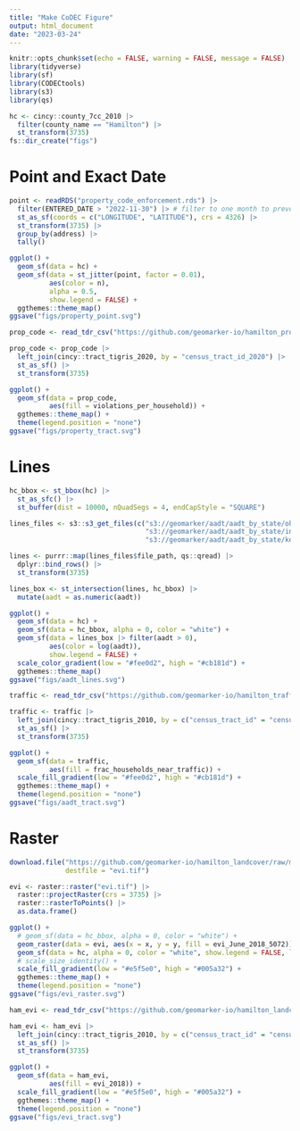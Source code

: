 ```yaml
---
title: "Make CoDEC Figure"
output: html_document
date: "2023-03-24"
---
```


```r
knitr::opts_chunk$set(echo = FALSE, warning = FALSE, message = FALSE)
library(tidyverse)
library(sf)
library(CODECtools)
library(s3)
library(qs)
```

```r
hc <- cincy::county_7cc_2010 |> 
  filter(county_name == "Hamilton") |>
  st_transform(3735)
fs::dir_create("figs")
```

# Point and Exact Date

```r
point <- readRDS("property_code_enforcement.rds") |>
  filter(ENTERED_DATE > "2022-11-30") |> # filter to one month to prevent over-plotting
  st_as_sf(coords = c("LONGITUDE", "LATITUDE"), crs = 4326) |>
  st_transform(3735) |>
  group_by(address) |>
  tally() 

ggplot() + 
  geom_sf(data = hc) +
  geom_sf(data = st_jitter(point, factor = 0.01), 
          aes(color = n), 
          alpha = 0.5,
          show.legend = FALSE) +
  ggthemes::theme_map() 
ggsave("figs/property_point.svg")
```

```r
prop_code <- read_tdr_csv("https://github.com/geomarker-io/hamilton_property_code_enforcement/releases/download/0.1.0/")

prop_code <- prop_code |>
  left_join(cincy::tract_tigris_2020, by = "census_tract_id_2020") |>
  st_as_sf() |>
  st_transform(3735)

ggplot() +
  geom_sf(data = prop_code, 
          aes(fill = violations_per_household)) +
  ggthemes::theme_map() +
  theme(legend.position = "none")
ggsave("figs/property_tract.svg")
```

# Lines

```r
hc_bbox <- st_bbox(hc) |> 
  st_as_sfc() |>
  st_buffer(dist = 10000, nQuadSegs = 4, endCapStyle = "SQUARE")

lines_files <- s3::s3_get_files(c("s3://geomarker/aadt/aadt_by_state/ohio2017.qs", 
                                  "s3://geomarker/aadt/aadt_by_state/indiana2017.qs",
                                  "s3://geomarker/aadt/aadt_by_state/kentucky2017.qs")) 

lines <- purrr::map(lines_files$file_path, qs::qread) |>
  dplyr::bind_rows() |>
  st_transform(3735)

lines_box <- st_intersection(lines, hc_bbox) |>
  mutate(aadt = as.numeric(aadt))

ggplot() + 
  geom_sf(data = hc) +
  geom_sf(data = hc_bbox, alpha = 0, color = "white") +
  geom_sf(data = lines_box |> filter(aadt > 0), 
          aes(color = log(aadt)), 
          show.legend = FALSE) +
  scale_color_gradient(low = "#fee0d2", high = "#cb181d") +
  ggthemes::theme_map() 
ggsave("figs/aadt_lines.svg")
```

```r
traffic <- read_tdr_csv("https://github.com/geomarker-io/hamilton_traffic/releases/download/v0.1.0/")

traffic <- traffic |>
  left_join(cincy::tract_tigris_2010, by = c("census_tract_id" = "census_tract_id_2010")) |>
  st_as_sf() |>
  st_transform(3735)

ggplot() +
  geom_sf(data = traffic, 
          aes(fill = frac_households_near_traffic)) +
  scale_fill_gradient(low = "#fee0d2", high = "#cb181d") +
  ggthemes::theme_map() + 
  theme(legend.position = "none")
ggsave("figs/aadt_tract.svg")
```

# Raster

```r
download.file("https://github.com/geomarker-io/hamilton_landcover/raw/main/rasters/evi_hc_2018.tif", 
              destfile = "evi.tif")

evi <- raster::raster("evi.tif") |>
  raster::projectRaster(crs = 3735) |>
  raster::rasterToPoints() |>
  as.data.frame()

ggplot() + 
  # geom_sf(data = hc_bbox, alpha = 0, color = "white") +
  geom_raster(data = evi, aes(x = x, y = y, fill = evi_June_2018_5072)) +
  geom_sf(data = hc, alpha = 0, color = "white", show.legend = FALSE, linewidth = 0.5) +
  # scale_size_identity() +
  scale_fill_gradient(low = "#e5f5e0", high = "#005a32") +
  ggthemes::theme_map() +
  theme(legend.position = "none")
ggsave("figs/evi_raster.svg")
```
```r
ham_evi <- read_tdr_csv("https://github.com/geomarker-io/hamilton_landcover/releases/download/v0.1.0/")

ham_evi <- ham_evi |>
  left_join(cincy::tract_tigris_2010, by = c("census_tract_id" = "census_tract_id_2010")) |>
  st_as_sf() |>
  st_transform(3735)

ggplot() +
  geom_sf(data = ham_evi, 
          aes(fill = evi_2018)) +
  scale_fill_gradient(low = "#e5f5e0", high = "#005a32") +
  ggthemes::theme_map() + 
  theme(legend.position = "none")
ggsave("figs/evi_tract.svg")
```
